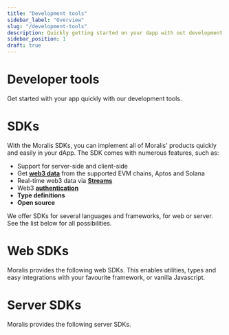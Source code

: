 ```yaml
---
title: "Development tools"
sidebar_label: "Overview"
slug: "/development-tools"
description: Quickly getting started on your dapp with out development tools.
sidebar_position: 1
draft: true
---
```



# Developer tools

Get started with your app quickly with our development tools.

# SDKs

With the Moralis SDKs, you can implement all of Moralis' products quickly and easily in your dApp.
The SDK comes with numerous features, such as:

- Support for server-side and client-side
- Get [**web3 data**](/web3-data-api) from the supported EVM chains, Aptos and Solana
- Real-time web3 data via [**Streams**](/streams-api)
- Web3 [**authentication**](/auth-api)
- **Type definitions**
- **Open source**

We offer SDKs for several languages and frameworks, for web or server. See the list below for all possibilities.

# Web SDKs

Moralis provides the following web SDKs. This enables utilities, types and easy integrations with your favourite framework, or vanilla Javascript.

<CardGrid items={Object.values(webSdks)} inlineIcons={false} />

# Server SDKs

Moralis provides the following server SDKs.

<CardGrid items={Object.values(serverSdks)} inlineIcons={false} />
